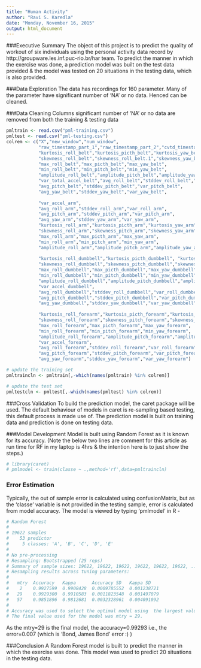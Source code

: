 ```yaml
---
title: "Human Activity"
author: "Ravi S. Karedla"
date: "Monday, November 16, 2015"
output: html_document
---
```


###Executive Summary
The object of this project is to predict the quality of workout of six individuals using the personal activity data record by http://groupware.les.inf.puc-rio.br/har team. 
To predict the manner in which the exercise was done, a prediction model was built on the test data provided & the model was tested on 20 situations in the testing data, which is also provided. 

###Data Exploration 
The data has recordings for 160 parameter. Many of the parameter have significant number of 'NA' or no data. Henced can be cleaned.

###Data Cleaning
Columns significant number of 'NA' or no data are removed from both the training & testing data

```r
pmltrain <- read.csv("pml-training.csv")
pmltest <- read.csv("pml-testing.csv")
colrem <- c("X","new_window","num_window",
            "raw_timestamp_part_1","raw_timestamp_part_2","cvtd_timestamp",            
            "kurtosis_roll_belt","kurtosis_picth_belt","kurtosis_yaw_belt",
            "skewness_roll_belt","skewness_roll_belt.1","skewness_yaw_belt",
            "max_roll_belt","max_picth_belt","max_yaw_belt",      
            "min_roll_belt","min_pitch_belt","min_yaw_belt",
            "amplitude_roll_belt","amplitude_pitch_belt","amplitude_yaw_belt",
            "var_total_accel_belt","avg_roll_belt","stddev_roll_belt","var_roll_belt",
            "avg_pitch_belt","stddev_pitch_belt","var_pitch_belt",
            "avg_yaw_belt","stddev_yaw_belt","var_yaw_belt",
            
            "var_accel_arm",
            "avg_roll_arm","stddev_roll_arm","var_roll_arm",
            "avg_pitch_arm","stddev_pitch_arm","var_pitch_arm",
            "avg_yaw_arm","stddev_yaw_arm","var_yaw_arm",
            "kurtosis_roll_arm","kurtosis_picth_arm","kurtosis_yaw_arm",
            "skewness_roll_arm","skewness_pitch_arm","skewness_yaw_arm",        
            "max_roll_arm","max_picth_arm","max_yaw_arm",
            "min_roll_arm","min_pitch_arm","min_yaw_arm",
            "amplitude_roll_arm","amplitude_pitch_arm","amplitude_yaw_arm",
            
            "kurtosis_roll_dumbbell","kurtosis_picth_dumbbell", "kurtosis_yaw_dumbbell",
            "skewness_roll_dumbbell","skewness_pitch_dumbbell","skewness_yaw_dumbbell",
            "max_roll_dumbbell","max_picth_dumbbell","max_yaw_dumbbell",
            "min_roll_dumbbell","min_pitch_dumbbell","min_yaw_dumbbell",
            "amplitude_roll_dumbbell","amplitude_pitch_dumbbell","amplitude_yaw_dumbbell",
            "var_accel_dumbbell",
            "avg_roll_dumbbell","stddev_roll_dumbbell","var_roll_dumbbell",
            "avg_pitch_dumbbell","stddev_pitch_dumbbell","var_pitch_dumbbell",
            "avg_yaw_dumbbell","stddev_yaw_dumbbell","var_yaw_dumbbell",
            
            "kurtosis_roll_forearm","kurtosis_picth_forearm","kurtosis_yaw_forearm",
            "skewness_roll_forearm","skewness_pitch_forearm","skewness_yaw_forearm",
            "max_roll_forearm","max_picth_forearm","max_yaw_forearm",
            "min_roll_forearm","min_pitch_forearm","min_yaw_forearm",
            "amplitude_roll_forearm","amplitude_pitch_forearm","amplitude_yaw_forearm",
            "var_accel_forearm",
            "avg_roll_forearm","stddev_roll_forearm","var_roll_forearm",
            "avg_pitch_forearm","stddev_pitch_forearm","var_pitch_forearm",
            "avg_yaw_forearm","stddev_yaw_forearm","var_yaw_forearm")

# update the training set
pmltraincln <- pmltrain[,-which(names(pmltrain) %in% colrem)]

# update the test set
pmltestcln <- pmltest[,-which(names(pmltest) %in% colrem)]
```

###Cross Validation
To build the prediction model, the caret package will be used. The default behaviour of models in caret is re-sampling based testing, this default process is made use of. The prediction model is built on training data and prediction is done on testing data.

###Model Development
Model is built using Random Forest as it is known for its accuracy. (Note the below two lines are comment for this article as run time for RF in my laptop is 4hrs & the intention here is to just show the steps.)
```r
# library(caret)
# pmlmodel <- train(classe ~ .,method='rf',data=pmltraincln)
```

### Error Estimation
Typically, the out of sample error is calculated using confusionMatrix, but as the 'classe' variable is not provided in the testing sample, error is calculated from model accuracy. The model is viewed by typing 'pmlmodel' in R - 

```r
# Random Forest 
#
# 19622 samples
#    53 predictor
#     5 classes: 'A', 'B', 'C', 'D', 'E' 
#
# No pre-processing
# Resampling: Bootstrapped (25 reps) 
# Summary of sample sizes: 19622, 19622, 19622, 19622, 19622, 19622, ... 
# Resampling results across tuning parameters:
# 
#   mtry  Accuracy   Kappa      Accuracy SD   Kappa SD   
#    2    0.9927599  0.9908428  0.0009785552  0.001238721
#   29    0.9929300  0.9910583  0.0011823548  0.001497079
#   57    0.9851896  0.9812681  0.0032328961  0.004091092
# 
# Accuracy was used to select the optimal model using  the largest value.
# The final value used for the model was mtry = 29. 
```
As the mtry=29 is the final model, the accuracy=0.99293 i.e., the error=0.007 (which is 'Bond, James Bond' error :) )

###Conclusion
A Random Forest model is built to predict the manner in which the exercise was done. This model was used to predict 20 situations in the testing data.